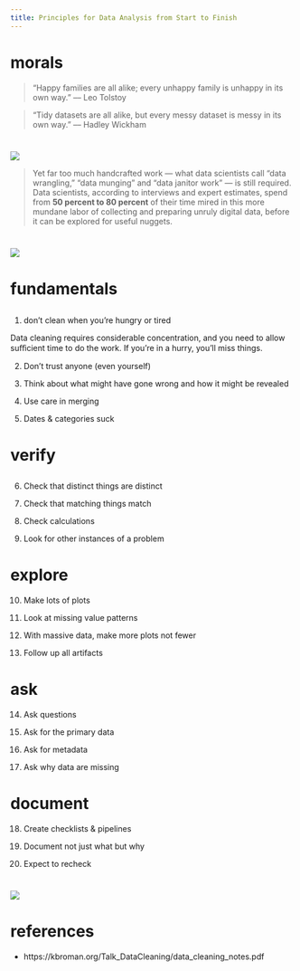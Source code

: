 ```yaml
---
title: Principles for Data Analysis from Start to Finish 
---
```


# morals

> “Happy families are all alike; every unhappy family is unhappy in its own way.” –– Leo Tolstoy

> “Tidy datasets are all alike, but every messy dataset is messy in its own way.” –– Hadley Wickham

# 

<img src="images/nytimes.png">

> Yet far too much handcrafted work — what data scientists call “data wrangling,” “data munging” and “data janitor work” — is still required. Data scientists, according to interviews and expert estimates, spend from <span class='carrot'>**50 percent to 80 percent**</span> of their time mired in this more mundane labor of collecting and preparing unruly digital data, before it can be explored for useful nuggets. 

# 

<img src="images/data_cleaning_blocks.png">

# fundamentals

## 

1. don't clean when you're hungry or tired 

Data cleaning requires considerable concentration, and you need to allow suﬀicient time to
do the work. If you’re in a hurry, you’ll miss things. 

2. Don’t trust anyone (even yourself) 

3. Think about what might have gone wrong and how it might be revealed

4. Use care in merging

5. Dates & categories suck

# verify 

## 

6. Check that distinct things are distinct

7. Check that matching things match

8. Check calculations

9. Look for other instances of a problem

# explore

10. Make lots of plots 

11. Look at missing value patterns 

12. With massive data, make more plots not fewer 

13. Follow up all artifacts

# ask

14. Ask questions

15. Ask for the primary data

16. Ask for metadata

17. Ask why data are missing

# document

18. Create checklists & pipelines

19. Document not just what but why

20. Expect to recheck

# 

<img src="images/data_cleaning_checklist.png">

# references

  - https://kbroman.org/Talk_DataCleaning/data_cleaning_notes.pdf
  

   